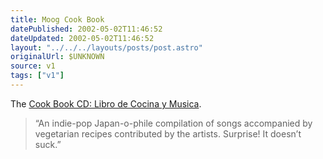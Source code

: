 ```yaml
---
title: Moog Cook Book
datePublished: 2002-05-02T11:46:52
dateUpdated: 2002-05-02T11:46:52
layout: "../../../layouts/posts/post.astro"
originalUrl: $UNKNOWN
source: v1
tags: ["v1"]
---
```


The [Cook Book CD: Libro de Cocina y Musica][1].

> &#8220;An indie-pop Japan-o-phile compilation of songs accompanied by vegetarian recipes contributed by the artists. Surprise! It doesn&#8217;t suck.&#8221;

[1]: http://www.audiogalaxy.com/pages/review.php?&band_id=110466 "Review of the Cook Book CD on Audiogalaxy"
